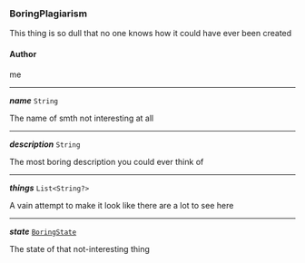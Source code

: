 


### BoringPlagiarism



This thing is so dull that no one knows how it could have ever been created



#### Author



me



---

***name*** `String`

The name of smth not interesting at all



---

***description*** `String`

The most boring description you could ever think of



---

***things*** `List<String?>`

A vain attempt to make it look like there are a lot to see here



---

***state*** [`BoringState`](/docs/boringstate--page#boringstate)

The state of that not-interesting thing


